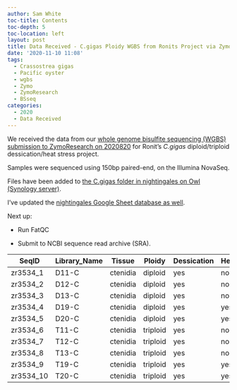 ```yaml
---
author: Sam White
toc-title: Contents
toc-depth: 5
toc-location: left
layout: post
title: Data Received - C.gigas Ploidy WGBS from Ronits Project via ZymoResearch
date: '2020-11-10 11:08'
tags:
  - Crassostrea gigas
  - Pacific oyster
  - wgbs
  - Zymo
  - ZymoResearch
  - BSseq
categories:
  - 2020
  - Data Received
---
```

We received the data from our [whole genome bisulfite sequencing (WGBS) submission to ZymoResearch on 2020820](https://robertslab.github.io/sams-notebook/posts/2020/2020-08-20-Samples-Submitted---Ronits-C.gigas-Diploid-and-Triploid-Ctenidia-to-ZymoResearch-for-WGBS/) for Ronit's _C.gigas_ diploid/triploid dessication/heat stress project.

Samples were sequenced using 150bp paired-end, on the Illumina NovaSeq.

Files have been added to [the C.gigas folder in nightingales on Owl (Synology server)](https://owl.fish.washington.edu/nightingales/C_gigas/).

I've updated the [nightingales Google Sheet database as well](https://docs.google.com/spreadsheets/d/1_XqIOPVHSBVGscnjzDSWUeRL7HUHXfaHxVzec-I-8Xk/edit?usp=sharing).

Next up:

- Run FatQC

- Submit to NCBI sequence read archive (SRA).


| SeqID     | Library_Name | Tissue   | Ploidy   | Dessication | Heat_Stress |
|-----------|--------------|----------|----------|-------------|-------------|
| zr3534_1  | D11-C        | ctenidia | diploid  | yes         | no          |
| zr3534_2  | D12-C        | ctenidia | diploid  | yes         | no          |
| zr3534_3  | D13-C        | ctenidia | diploid  | yes         | no          |
| zr3534_4  | D19-C        | ctenidia | diploid  | yes         | yes         |
| zr3534_5  | D20-C        | ctenidia | diploid  | yes         | yes         |
| zr3534_6  | T11-C        | ctenidia | triploid | yes         | no          |
| zr3534_7  | T12-C        | ctenidia | triploid | yes         | no          |
| zr3534_8  | T13-C        | ctenidia | triploid | yes         | no          |
| zr3534_9  | T19-C        | ctenidia | triploid | yes         | yes         |
| zr3534_10 | T20-C        | ctenidia | triploid | yes         | yes         |
